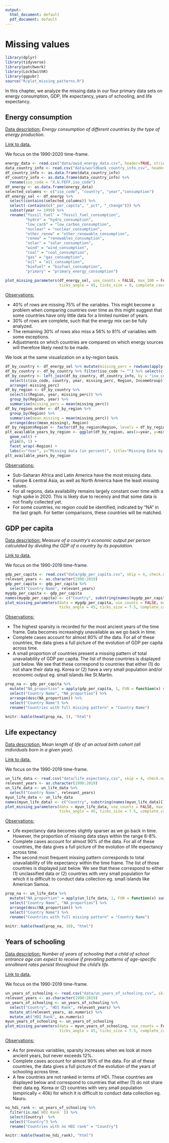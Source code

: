 ```yaml
---
output:
  html_document: default
  pdf_document: default
---
```

# Missing values

```r
library(dplyr)
library(tidyverse)
library(patchwork)
library(Lock5withR)
library(ggpubr)
source("R/plot_missing_patterns.R")
```

In this chapter, we analyze the missing data in our four primary data sets on energy consumption, GDP, life expectancy, years of schooling, and life expectancy.

## Energy consumption

<u>Data description:</u> *Energy consumption of different countries by the type of energy production.*

[Link to data.](https://github.com/owid/energy-data)

We focus on the 1990-2020 time-frame.

```r
energy_data <- read.csv("data/owid_energy_data.csv", header=TRUE, stringsAsFactors=FALSE)
data_country_info <- read.csv("data/worldbank_country_info.csv", header=TRUE, stringsAsFactors=FALSE, encoding = "UTF-8")
df_country_info <- as.data.frame(data_country_info)
df_country_info <- as.data.frame(data_country_info) %>% 
  rename(iso_code = "X.U.FEFF.iso_code")
df_energy <- as.data.frame(energy_data)
selected_columns <- c("iso_code", "country", "year","consumption")
df_energy_sel <- df_energy %>% 
  select(contains(selected_columns)) %>%
  select(-contains(c("_per_capita", "_pct", "_change"))) %>%
  subset(year >= 1990) %>%
  rename("fossil_fuel" = "fossil_fuel_consumption", 
         "hydro" = "hydro_consumption", 
         "low_carb" = "low_carbon_consumption", 
         "nuclear" = "nuclear_consumption", 
         "other_renew" = "other_renewable_consumption", 
         "renew" = "renewables_consumption", 
         "solar" = "solar_consumption", 
         "wind" = "wind_consumption", 
         "coal" = "coal_consumption", 
         "gas" = "gas_consumption", 
         "oil" = "oil_consumption", 
         "biofuel" = "biofuel_consumption", 
         "primary" = "primary_energy_consumption")
  
plot_missing_parameters(df_energy_sel, use_counts = FALSE, max_100 = FALSE, 
                        ticks_angle = 45, ticks_size = 9, complete_cases_size = 3.5, complete_cases_hjust = 0)
```

<u>Observations:</u>

- 40% of rows are missing 75% of the variables. This might become a problem when comparing countries over time as this might suggest that some countries have only little data for a limited number of years.
- 30% of rows are complete, such that the energy mix can be fully analyzed. 
- The remaining 30% of rows also miss a 56% to 81% of variables with some exceptions.
- Adjustments on which countries are compared on which energy sources will therefore likely need to be made.

We look at the same visualization on a by-region basis.
```r
df_by_country <- df_energy_sel %>% mutate(missing_perc = rowSums(apply(is.na(df_energy_sel), 2, as.numeric))/ncol(df_energy_sel))
df_by_country <- df_by_country %>% filter(iso_code != "") %>% select(c(iso_code, country, year, missing_perc))
df_by_country <- left_join(df_by_country, df_country_info, by = "iso_code") %>%
  select(c(iso_code, country, year, missing_perc, Region, IncomeGroup)) %>%
  arrange(-missing_perc)
df_by_region <- df_by_country %>%
  select(c(Region, year, missing_perc)) %>%
  group_by(Region, year) %>%
  summarise(missing_perc = mean(missing_perc))
df_by_region_order <- df_by_region %>%
  group_by(Region) %>%
  summarise(mean_missing = mean(missing_perc)) %>%
  arrange(desc(mean_missing), Region)
df_by_region$Region <- factor(df_by_region$Region, levels = df_by_region_order$Region)
plt_available_years_by_region <- ggplot(df_by_region, aes(x=year, y=missing_perc)) + 
  geom_col() + 
  ylim(0, 1) +
  facet_wrap(~Region) +
  labs(x="Year", y="Missing data (in percent)", title="Missing Data by Geographic Region")
plt_available_years_by_region
```

<u>Observations:</u>

- Sub-Saharan Africa and Latin America have the most missing data.
- Europe & central Asia, as well as North America have the least missing values.
- For all regions, data availability remains largely constant over time with a high spike in 2020. This is likely due to recency and that some data is not finally collected yet. 
- For some countries, no region could be identified, indicated by "NA" in the last graph. For better comparisons, these countries will be matched.

## GDP per capita

<u>Data description:</u> *Measure of a country's economic output per person calculated by dividing the GDP of a country by its population.*

[Link to data.](https://data.worldbank.org/indicator/NY.GDP.PCAP.CN)

We focus on the 1990-2019 time-frame.

```r
gdp_per_capita <- read.csv("data/gdp_per_capita.csv", skip = 4, check.names = FALSE)
relevant_years <- as.character(1990:2019)
gdp_per_capita <- gdp_per_capita %>%
  select("Country Name", relevant_years)
mygdp_per_capita <- gdp_per_capita
names(mygdp_per_capita) <- c("Country", substring(names(mygdp_per_capita)[1:length(relevant_years) + 1], 0, 4))
plot_missing_parameters(data = mygdp_per_capita, use_counts = FALSE, max_100 = FALSE, 
                        ticks_angle = 45, ticks_size = 7.5, complete_cases_size = 2, complete_cases_hjust = 0.05, y_ticks_size = 6)
```
<u>Observations:</u>

- The highest sparsity is recorded for the most ancient years of the time frame. Data becomes increasingly unavailable as we go back in time.
- Complete cases account for almost 80% of the data. For all of these countries, the data gives a full picture of the evolution of GDP per capita across time.
- A small proportion of countries present a missing pattern of total unavailability of GDP per capita. The list of those countries is displayed just below. We see that these correspond to countries that either (1) do not share their data eg. Korea or (2) have a very small population and/or economic output eg. small islands like St.Martin.

```r
prop_na <- gdp_per_capita %>%
  mutate("NA_proportion" = apply(gdp_per_capita, 1, FUN = function(x) sum(is.na(x))) / length(relevant_years)) %>%
  select("Country Name", "NA_proportion") %>%
  arrange(desc(NA_proportion)) %>%
  select("Country Name") %>%
  rename("Countries with full missing pattern" = "Country Name")

knitr::kable(head(prop_na, 5), "html")
```

## Life expectancy

<u>Data description:</u> *Mean length of life of an actual birth cohort (all individuals born in a given year).*

[Link to data.](https://data.worldbank.org/indicator/SP.DYN.LE00.IN) 

We focus on the 1990-2019 time-frame.

```r
un_life_data <- read.csv("data/life_expectancy.csv", skip = 4, check.names = FALSE)
relevant_years <- as.character(1990:2019)
un_life_data <- un_life_data %>%
  select("Country Name", relevant_years)
myun_life_data <- un_life_data
names(myun_life_data) <- c("Country", substring(names(myun_life_data)[1:length(relevant_years) + 1], 0, 4))
plot_missing_parameters(data = myun_life_data, use_counts = FALSE, max_100 = FALSE, 
                        ticks_angle = 45, ticks_size = 7.5, complete_cases_size = 3, complete_cases_hjust = 0.05)
```

<u>Observations:</u>

- Life expectancy data becomes slightly sparser as we go back in time. However, the proportion of missing data stays within the range 6-8%.
- Complete cases account for almost 90% of the data. For all of these countries, the data gives a full picture of the evolution of life expectancy across time.
- The second most frequent missing pattern corresponds to total unavailability of life expectancy within the time frame. The list of those countries is displayed just below. We see that these correspond to either (1) unclassified data or (2) countries with very small population for which it is difficult to conduct data collection eg. small islands like American Samoa.

```r
prop_na <- un_life_data %>%
  mutate("NA_proportion" = apply(un_life_data, 1, FUN = function(x) sum(is.na(x))) / length(relevant_years)) %>%
  select("Country Name", "NA_proportion") %>%
  arrange(desc(NA_proportion)) %>%
  select("Country Name") %>%
  rename("Countries with full missing pattern" = "Country Name")

knitr::kable(head(prop_na, 10), "html")
```

## Years of schooling

<u>Data description:</u> *Number of years of schooling that a child of school entrance age can expect to receive if prevailing patterns of age-specific enrollment rates persist throughout the child's life.*

[Link to data.](http://hdr.undp.org/en/indicators/69706#) 

We focus on the 1990-2019 time-frame.

```r
un_years_of_schooling <- read.csv("data/un_years_of_schooling.csv", skip = 6, check.names = FALSE)
relevant_years <- as.character(1990:2019)
un_years_of_schooling <- un_years_of_schooling %>%
  select("Country", "HDI Rank", relevant_years) %>%
  mutate_at(relevant_years, as.numeric) %>%
  mutate_at("HDI Rank", as.numeric)
myun_years_of_schooling <- un_years_of_schooling
plot_missing_parameters(data = myun_years_of_schooling, use_counts = FALSE, max_100 = FALSE, 
                        ticks_angle = 45, ticks_size = 7.5, complete_cases_size = 3, complete_cases_hjust = 0.05)
```

<u>Observations:</u>

- As for previous variables, sparsity increases when we look at more ancient years, but never exceeds 12%. 
- Complete cases account for almost 90% of the data. For all of these countries, the data gives a full picture of the evolution of the years of schooling across time.
- A few countries are not ranked in terms of HDI. These countries are displayed below and correspond to countries that either (1) do not share their data eg. Korea or (2) countries with very small population (empirically < 40k) for which it is difficult to conduct data collection eg. Nauru.

```r
no_hdi_rank <- un_years_of_schooling %>%
  filter(is.na(`HDI Rank` )) %>%
  select(Country)  %>%
  select("Country") %>%
  rename("Countries with no HDI rank" = "Country")

knitr::kable(head(no_hdi_rank), "html")
```